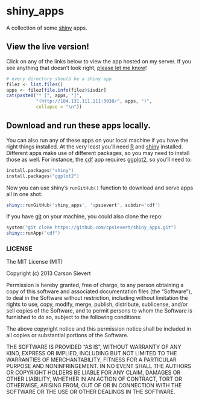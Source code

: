 shiny_apps
=======

A collection of some [shiny](http://cran.r-project.org/web/packages/shiny/index.html) apps. 

## View the live version!

Click on any of the links below to view the app hosted on my server. If you see anything that doesn't look right, [please let me know](https://github.com/cpsievert/shiny_apps/issues/new)!

```r
# every directory should be a shiny app
filez <- list.files()
apps <- filez[file.info(filez)$isdir]
cat(paste0("* [", apps, "]", 
           "(http://104.131.111.111:3838/", apps, ")",
           collapse = "\n"))
```

## Download and run these apps locally.

You can also run any of these apps on your local machine if you have the right things installed. At the very least you'll need [R](http://cran.r-project.org/) and [shiny](http://cran.r-project.org/web/packages/shiny/index.html) installed. Different apps make use of different packages, so you may need to install those as well. For instance, the [cdf](http://104.131.111.111:3838/cdf) app requires [ggplot2](http://cran.r-project.org/web/packages/ggplot2/index.html), so you'll need to:

```s
install.packages("shiny")
install.packages("ggplot2")
```

Now you can use shiny's `runGitHub()` function to download and serve apps all in one shot:

```s
shiny::runGitHub('shiny_apps', 'cpsievert', subdir='cdf')
```

If you have [git](http://en.wikipedia.org/wiki/Git_%28software%29) on your machine, you could also clone the repo:

```s
system("git clone https://github.com/cpsievert/shiny_apps.git")
shiny::runApp("cdf")
```

### LICENSE

The MIT License (MIT)

Copyright (c) 2013 Carson Sievert

Permission is hereby granted, free of charge, to any person obtaining a copy
of this software and associated documentation files (the "Software"), to deal
in the Software without restriction, including without limitation the rights
to use, copy, modify, merge, publish, distribute, sublicense, and/or sell
copies of the Software, and to permit persons to whom the Software is
furnished to do so, subject to the following conditions:

The above copyright notice and this permission notice shall be included in
all copies or substantial portions of the Software.

THE SOFTWARE IS PROVIDED "AS IS", WITHOUT WARRANTY OF ANY KIND, EXPRESS OR
IMPLIED, INCLUDING BUT NOT LIMITED TO THE WARRANTIES OF MERCHANTABILITY,
FITNESS FOR A PARTICULAR PURPOSE AND NONINFRINGEMENT. IN NO EVENT SHALL THE
AUTHORS OR COPYRIGHT HOLDERS BE LIABLE FOR ANY CLAIM, DAMAGES OR OTHER
LIABILITY, WHETHER IN AN ACTION OF CONTRACT, TORT OR OTHERWISE, ARISING FROM,
OUT OF OR IN CONNECTION WITH THE SOFTWARE OR THE USE OR OTHER DEALINGS IN
THE SOFTWARE.


